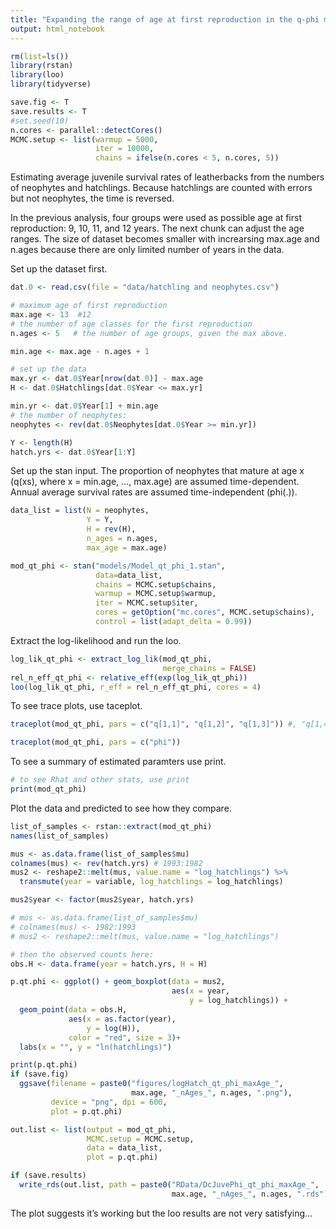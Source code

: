 ```yaml
---
title: "Expanding the range of age at first reproduction in the q-phi model"
output: html_notebook
---
```



```r
rm(list=ls())
library(rstan)
library(loo)
library(tidyverse)

save.fig <- T
save.results <- T
#set.seed(10)
n.cores <- parallel::detectCores()
MCMC.setup <- list(warmup = 5000,
                   iter = 10000,
                   chains = ifelse(n.cores < 5, n.cores, 5))
```

Estimating average juvenile survival rates of leatherbacks from the numbers of neophytes and hatchlings. Because hatchlings are counted with errors but not neophytes, the time is reversed.

In the previous analysis, four groups were used as possible age at first reproduction:  9, 10, 11, and 12 years. The next chunk can adjust the age ranges. The size of dataset becomes smaller with increarsing max.age and n.ages because there are only limited number of years in the data. 

Set up the dataset first.
```r

dat.0 <- read.csv(file = "data/hatchling and neophytes.csv")

# maximum age of first reproduction
max.age <- 13  #12
# the number of age classes for the first reproduction 
n.ages <- 5   # the number of age groups, given the max above. 

min.age <- max.age - n.ages + 1

# set up the data
max.yr <- dat.0$Year[nrow(dat.0)] - max.age
H <- dat.0$Hatchlings[dat.0$Year <= max.yr]

min.yr <- dat.0$Year[1] + min.age
# the number of neophytes:
neophytes <- rev(dat.0$Neophytes[dat.0$Year >= min.yr])

Y <- length(H)  
hatch.yrs <- dat.0$Year[1:Y]

```

Set up the stan input. The proportion of neophytes that mature at age x (q(xs), where x = min.age, ..., max.age) are assumed time-dependent.  Annual average survival rates are assumed time-independent (phi(.)). 

```r
data_list = list(N = neophytes,
                 Y = Y, 
                 H = rev(H),
                 n_ages = n.ages,
                 max_age = max.age)

mod_qt_phi <- stan("models/Model_qt_phi_1.stan", 
                   data=data_list, 
                   chains = MCMC.setup$chains, 
                   warmup = MCMC.setup$warmup,
                   iter = MCMC.setup$iter,
                   cores = getOption("mc.cores", MCMC.setup$chains),
                   control = list(adapt_delta = 0.99))

```

Extract the log-likelihood and run the loo.
```r
log_lik_qt_phi <- extract_log_lik(mod_qt_phi, 
                                  merge_chains = FALSE)
rel_n_eff_qt_phi <- relative_eff(exp(log_lik_qt_phi))
loo(log_lik_qt_phi, r_eff = rel_n_eff_qt_phi, cores = 4)

```

To see trace plots, use taceplot.

```r
traceplot(mod_qt_phi, pars = c("q[1,1]", "q[1,2]", "q[1,3]")) #, "q[1,4]"))

```

```r
traceplot(mod_qt_phi, pars = c("phi"))

```

To see a summary of estimated paramters use print.
```r
# to see Rhat and other stats, use print
print(mod_qt_phi)

```

Plot the data and predicted to see how they compare.

```r
list_of_samples <- rstan::extract(mod_qt_phi)
names(list_of_samples)

mus <- as.data.frame(list_of_samples$mu)
colnames(mus) <- rev(hatch.yrs) # 1993:1982
mus2 <- reshape2::melt(mus, value.name = "log_hatchlings") %>%
  transmute(year = variable, log_hatchlings = log_hatchlings)

mus2$year <- factor(mus2$year, hatch.yrs)

# mus <- as.data.frame(list_of_samples$mu)
# colnames(mus) <- 1982:1993
# mus2 <- reshape2::melt(mus, value.name = "log_hatchlings")

# then the observed counts here:
obs.H <- data.frame(year = hatch.yrs, H = H)

p.qt.phi <- ggplot() + geom_boxplot(data = mus2,
                                    aes(x = year, 
                                        y = log_hatchlings)) + 
  geom_point(data = obs.H,
             aes(x = as.factor(year), 
                 y = log(H)),
             color = "red", size = 3)+ 
  labs(x = "", y = "ln(hatchlings)")

print(p.qt.phi)
if (save.fig)
  ggsave(filename = paste0("figures/logHatch_qt_phi_maxAge_", 
                           max.age, "_nAges_", n.ages, ".png"),
         device = "png", dpi = 600,
         plot = p.qt.phi)

out.list <- list(output = mod_qt_phi,
                 MCMC.setup = MCMC.setup,
                 data = data_list,
                 plot = p.qt.phi)

if (save.results)
  write_rds(out.list, path = paste0("RData/DcJuvePhi_qt_phi_maxAge_", 
                                    max.age, "_nAges_", n.ages, ".rds"))


```


The plot suggests it's working but the loo results are not very satisfying... 
